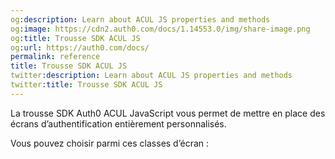 ```yaml
---
og:description: Learn about ACUL JS properties and methods
og:image: https://cdn2.auth0.com/docs/1.14553.0/img/share-image.png
og:title: Trousse SDK ACUL JS
og:url: https://auth0.com/docs/
permalink: reference
title: Trousse SDK ACUL JS
twitter:description: Learn about ACUL JS properties and methods
twitter:title: Trousse SDK ACUL JS
---
```


La trousse SDK Auth0 ACUL JavaScript vous permet de mettre en place des écrans d’authentification entièrement personnalisés.

Vous pouvez choisir parmi ces classes d’écran :